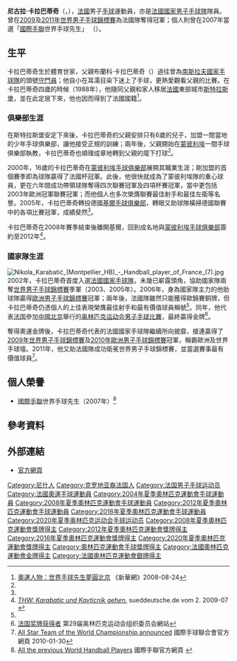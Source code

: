 {{noteTA
|1=zh:手球俱乐部;zh-hans:手球俱乐部;zh-hk:手球會;zh-tw:手球俱樂部;
|2=zh:俱乐部;zh-hans:俱乐部;zh-hk:球會;zh-tw:球會;
}}
{{Infobox handball biography
| name                = 尼古拉·卡拉巴蒂奇<br/>{{lang|sr|Никола Карабатић}}
| image               = [[File:NikolaKarabatic.jpg|缩略图]]
| fullname            = 
| nationality         = {{FRA}}
| birth_date          = {{Birth date and age|1984|4|11}}<ref name="profile">[http://www.ff-handball.org/index.php?id=520&membre=48&url=http%3A%2F%2Fwww.nikolakarabatic.com Profile of KARABATIC Nikola] {{webarchive|url=https://web.archive.org/web/20110208163459/http://www.ff-handball.org/index.php?id=520&membre=48&url=http%3A%2F%2Fwww.nikolakarabatic.com |date=2011-02-08 }} ff-handball.org{{fr}}</ref>
| birth_place         = {{YUG}}[[尼什|尼什]]<ref name="profile"/>
| height              = {{height|m=1.97}}<ref name="profile"/>
| weight              = {{weight|kg=106}}<ref name="profile"/>
| position            = 左衛
| nickname            = Niko <ref name="profile"/>
| currentclub         = {{flagicon|FRA}} 蒙彼利埃 HB<ref name="profile"/>
| clubnumber          = 22
| youthyears          = 
| youthclubs          = 
| years               = 2000-2005<br/>2005-2009<br/>2009-
| clubs               = {{flagicon|FRA}} [[蒙彼利埃手球俱樂部|蒙彼利埃 HB]]<br/>{{flagicon|GER}} [[基爾手球俱樂部|THW 基爾]]<br/>{{flagicon|FRA}} [[蒙彼利埃手球俱樂部|蒙彼利埃 HB]]
| nationalyears       = '''年份'''<br/>2002-
| nationalteam        = '''球隊'''<br/>{{FRA}}
| nationalcaps(goals) = '''出賽（入球）'''<br/>172 (762)<ref name="profile"/>
| title               =
| titleyears          =
| titleplace          =
| ntupdate            = 2011-07-19
| medaltable          = 
{{MedalCompetition|[[奧林匹克運動會|奧林匹克運動會]]}}
{{MedalGold  | [[2008年夏季奧林匹克運動會|2008年 北京]] | [[2008年夏季奧林匹克運動會男子手球比賽|男子隊際]]}}
{{MedalGold  | [[2012年夏季奧林匹克運動會|2012年 倫敦]] | [[2012年夏季奧林匹克運動會男子手球比賽|男子隊際]]}}
{{MedalSilver| [[2016年夏季奧林匹克運動會|2016年 里約熱內盧]] | [[2016年夏季奧林匹克運動會男子手球比賽|男子隊際]]}}
{{MedalCompetition|[[世界男子手球錦標賽|世界男子手球錦標賽]]}}
{{MedalBronze | [[2003年世界男子手球錦標賽|2003年 葡萄牙]] | 男子隊際}}
{{MedalBronze | [[2005年世界男子手球錦標賽|2005年 突尼西亞]] | 男子隊際}}
{{MedalGold | [[2009年世界男子手球錦標賽|2009年 克羅地亞]] | 男子隊際}}
{{MedalGold | [[2011年世界男子手球錦標賽|2011年 瑞典]] | 男子隊際}}
{{MedalCompetition|[[歐洲男子手球錦標賽|歐洲男子手球錦標賽]]}}
{{MedalGold | [[2006年歐洲男子手球錦標賽|2006年 瑞士]] | 男子隊際}}
{{MedalBronze | [[2008年歐洲男子手球錦標賽|2008年 挪威]] | 男子隊際}}
{{MedalGold | [[2010年歐洲男子手球錦標賽|2010年 奧地利]] | 男子隊際}}
{{MedalGold | [[2014年歐洲男子手球錦標賽|2014年 丹麦]] | 男子隊際}}
}}
'''尼古拉·卡拉巴蒂奇'''（{{lang-sr|Никола Карабатић}}，{{bd|1984年|4月11日}}），[[法國|法國]]男子[[手球|手球]]運動員，亦是[[法國國家手球隊|法國國家男子手球隊]]隊員。曾在[[2009年世界男子手球錦標賽|2009]]及[[2011年世界男子手球錦標賽|2011年世界男子手球錦標賽]]為法國隊奪得冠軍；個人則曾在2007年當選「[[国际手球联合会|國際手聯]]世界手球先生」 （{{lang|en|IHF World Player of the Year}}）。

== 生平 ==
卡拉巴蒂奇生於體育世家，父親布蘭科·卡拉巴蒂奇（{{lang|fr|Branko Karabatić}}）過往曾為[[南斯拉夫國家手球隊|南斯拉夫國家手球隊]]的頭號[[守門員|守門員]]；他自小在耳濡目染下迷上了手球，更熱愛觀看父親的比賽。在卡拉巴蒂奇四歲的時候（1988年），他隨同父親和家人移居[[法國|法國]]東部城市[[斯特拉斯堡|斯特拉斯堡]]，並在此定居下來，他也因而得到了法國國籍<ref name="奧運人物">[http://2008.people.com.cn/BIG5/126668/126685/7718014.html 奧運人物：世界手球先生夢圓北京] {{Wayback|url=http://2008.people.com.cn/BIG5/126668/126685/7718014.html |date=20150620194754 }}《新華網》2008-08-24</ref>。

===俱樂部生涯===
在斯特拉斯堡安定下來後，卡拉巴蒂奇的父親安排只有6歲的兒子，加盟一間當地的少年手球俱樂部，讓他接受正規的訓練；兩年後，父親開始在[[蒙彼利埃|蒙彼利埃]]一間手球俱樂部執教，卡拉巴蒂奇也順理成章地轉到父親的麾下打球<ref name="奧運人物"/>。

2000年，16歲的卡拉巴蒂奇在[[蒙彼利埃手球俱樂部|蒙彼利埃手球俱樂部]]展開其職業生涯；剛加盟的首個賽季即為球隊贏得了法國杯冠軍。此後，他很快就成為了蒙彼利埃隊的重心球員，更在六年間成功帶領球隊奪得四次聯賽冠軍及四項杯賽冠軍，當中更包括2003年歐洲冠軍聯賽冠軍；而他個人也多次榮膺聯賽最佳射手和最佳左衛等名譽。2005年，卡拉巴蒂奇轉投德國[[基爾手球俱樂部|基爾手球俱樂部]]，轉眼又助球隊橫掃德國聯賽中的各項比賽冠軍，成績斐然<ref name="奧運人物"/>。

卡拉巴蒂奇在2008年賽季結束後離開基爾，回到成名地與[[蒙彼利埃手球俱樂部|蒙彼利埃手球俱樂部]]簽約至2012年<ref>[http://newsticker.sueddeutsche.de/list/id/651637 ''THW: Karabatic und Kavticnik gehen.''] {{WebCite|url=https://www.webcitation.org/68xR7Gl3e?url=http://newsticker.sueddeutsche.de/ |date=20120706154647 |dateformat=iso }} sueddeutsche.de vom 2. 2009-07 {{de}}</ref>。

===國家隊生涯===
[[File:Nikola_Karabatić_(Montpellier_HB)_-_Handball_player_of_France_(7).jpg|thumb]]
2002年，卡拉巴蒂奇首度入選[[法國國家手球隊|法國國家手球隊]]，未幾已嶄露頭角，協助國家隊兩奪[[世界男子手球錦標賽|世界男子手球錦標賽]]季軍（2003、2005年）。2006年，身為國家隊主力的他助球隊贏得[[歐洲男子手球錦標賽|歐洲男子手球錦標賽]]冠軍；兩年後，法國隊雖然只能獲得歐錦賽銅牌，但卡拉巴蒂奇仍憑個人的上佳表現榮膺最佳射手和最有價值球員稱號<ref name="奧運人物"/>。同年，他代表[[2008年夏季奥林匹克运动会法国代表团|法国]]參加[[中國|中國]][[北京|北京]]舉行的[[2008年夏季奥林匹克运动会|奥林匹克运动会]][[2008年夏季奧林匹克運動會男子手球比賽|男子手球比賽]]，最終贏得金牌<ref>[http://ipv6.beijing2008.cn/myresults/WRM/CHI/INF/GL/92A/FRA_T.shtml 法国奖牌获得者]{{dead link|date=2017年12月 |bot=InternetArchiveBot |fix-attempted=yes }} 第29届奥林匹克运动会组织委员会網站</ref>。

奪得奧運金牌後，卡拉巴蒂奇代表的法國國家手球隊繼續所向披靡，接連贏得了[[2009年世界男子手球錦標賽|2009年世界男子手球錦標賽]]及[[2010年歐洲男子手球錦標賽|2010年歐洲男子手球錦標賽]]冠軍，稱霸歐洲及世界手球壇。2011年，他又助法國隊成功衛冕世界男子手球錦標賽，並當選賽事最有價值球員<ref>[http://www.ihf.info/IHFCompetitions/WorldChampionships/MensWorldChampionships/MensWorldChampionshipinSweden/News/NewsDetails/tabid/5188/Default.aspx?ID=602 All Star Team of the World Championship announced] {{Wayback|url=http://www.ihf.info/IHFCompetitions/WorldChampionships/MensWorldChampionships/MensWorldChampionshipinSweden/News/NewsDetails/tabid/5188/Default.aspx?ID=602 |date=20110204045749 }} 國際手球聯合會官方網頁 2010-01-30{{en}}</ref>。

==個人榮譽==
*[[国际手球联合会|國際手聯]]世界手球先生（2007年）<ref>[http://www.ihf.info/TheGame/OldStars/tabid/103/Default.aspx All the previous World Handball Players] {{Wayback|url=http://www.ihf.info/TheGame/OldStars/tabid/103/Default.aspx |date=20100721103812 }} 國際手聯官方網頁 {{en}}</ref>

== 參考資料 ==
{{reflist}}

== 外部連結 ==
* [http://www.nikolakarabatic.com/ 官方網頁] {{Wayback|url=http://www.nikolakarabatic.com/ |date=20070502025649 }}{{fr}}{{en}}{{es}}{{de}}

{{Commonscat|Nikola Karabatić}}

{{Authority control}}
{{DEFAULTSORT:Karabatic, Nikola}}
[[Category:尼什人|Category:尼什人]]
[[Category:克罗地亚裔法国人|Category:克罗地亚裔法国人]]
[[Category:法国男子手球运动员|Category:法国男子手球运动员]]
[[Category:法國奧運手球運動員|Category:法國奧運手球運動員]]
[[Category:2004年夏季奧林匹克運動會手球運動員|Category:2004年夏季奧林匹克運動會手球運動員]]
[[Category:2008年夏季奧林匹克運動會手球運動員|Category:2008年夏季奧林匹克運動會手球運動員]]
[[Category:2012年夏季奧林匹克運動會手球運動員|Category:2012年夏季奧林匹克運動會手球運動員]]
[[Category:2016年夏季奧林匹克運動會手球運動員|Category:2016年夏季奧林匹克運動會手球運動員]]
[[Category:2020年夏季奥林匹克运动会手球运动员|Category:2020年夏季奥林匹克运动会手球运动员]]
[[Category:2008年夏季奧林匹克運動會獎牌得主|Category:2008年夏季奧林匹克運動會獎牌得主]]
[[Category:2012年夏季奧林匹克運動會獎牌得主|Category:2012年夏季奧林匹克運動會獎牌得主]]
[[Category:2016年夏季奧林匹克運動會獎牌得主|Category:2016年夏季奧林匹克運動會獎牌得主]]
[[Category:2020年夏季奧林匹克運動會獎牌得主|Category:2020年夏季奧林匹克運動會獎牌得主]]
[[Category:奧林匹克運動會手球獎牌得主|Category:奧林匹克運動會手球獎牌得主]]
[[Category:法國奧林匹克運動會金牌得主|Category:法國奧林匹克運動會金牌得主]]
[[Category:法國奧林匹克運動會銀牌得主|Category:法國奧林匹克運動會銀牌得主]]
